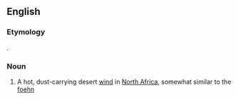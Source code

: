 ==English==

===Etymology===
{{etyl|ar|en}} {{term|قِبْلِیّ||coming from the [[qibla]]|lang=ar}}.

===Noun===
{{en-noun}}

# A hot, dust-carrying desert [[wind]] in [[North Africa]], somewhat similar to the [[foehn]]